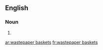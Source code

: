 ==English==

===Noun===
{{head|en|plural|head=[[wastepaper]] [[basket]]s}}

# {{plural of|wastepaper basket|lang=en|nocat=1}}

[[ar:wastepaper baskets]]
[[fr:wastepaper baskets]]